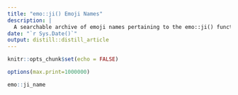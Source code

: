 ```yaml
---
title: "emo::ji() Emoji Names"
description: |
  A searchable archive of emoji names pertaining to the emo::ji() function.
date: "`r Sys.Date()`"
output: distill::distill_article
---
```


```r
knitr::opts_chunk$set(echo = FALSE)
```

```r
options(max.print=1000000)

emo::ji_name
```






